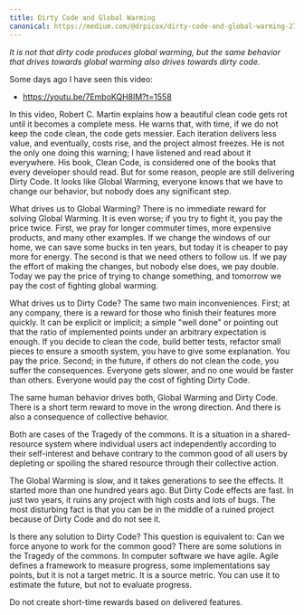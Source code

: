 ```yaml
---
title: Dirty Code and Global Warming
canonical: https://medium.com/@drpicox/dirty-code-and-global-warming-27f04623178d
---
```


_It is not that dirty code produces global warming, 
but the same behavior that drives towards global warming 
also drives towards dirty code._

Some days ago I have seen this video:

- https://youtu.be/7EmboKQH8lM?t=1558

In this video, Robert C. Martin explains how a beautiful clean code gets rot until it becomes a complete mess. He warns that, with time, if we do not keep the code clean, the code gets messier. Each iteration delivers less value, and eventually, costs rise, and the project almost freezes. He is not the only one doing this warning; I have listened and read about it everywhere. His book, Clean Code, is considered one of the books that every developer should read. But for some reason, people are still delivering Dirty Code. It looks like Global Warming, everyone knows that we have to change our behavior, but nobody does any significant step.

What drives us to Global Warming? There is no immediate reward for solving Global Warming. It is even worse; if you try to fight it, you pay the price twice. First, we pray for longer commuter times, more expensive products, and many other examples. If we change the windows of our home, we can save some bucks in ten years, but today it is cheaper to pay more for energy. The second is that we need others to follow us. If we pay the effort of making the changes, but nobody else does, we pay double. Today we pay the price of trying to change something, and tomorrow we pay the cost of fighting global warming.

What drives us to Dirty Code? The same two main inconveniences. First; at any company, there is a reward for those who finish their features more quickly. It can be explicit or implicit; a simple "well done" or pointing out that the ratio of implemented points under an arbitrary expectation is enough. If you decide to clean the code, build better tests, refactor small pieces to ensure a smooth system, you have to give some explanation. You pay the price. Second; in the future, if others do not clean the code, you suffer the consequences. Everyone gets slower, and no one would be faster than others. Everyone would pay the cost of fighting Dirty Code.

The same human behavior drives both, Global Warming and Dirty Code. There is a short term reward to move in the wrong direction. And there is also a consequence of collective behavior.

Both are cases of the Tragedy of the commons. It is a situation in a shared-resource system where individual users act independently according to their self-interest and behave contrary to the common good of all users by depleting or spoiling the shared resource through their collective action.

The Global Warming is slow, and it takes generations to see the effects. It started more than one hundred years ago. But Dirty Code effects are fast. In just two years, it ruins any project with high costs and lots of bugs. The most disturbing fact is that you can be in the middle of a ruined project because of Dirty Code and do not see it.

Is there any solution to Dirty Code? This question is equivalent to: Can we force anyone to work for the common good? There are some solutions in the Tragedy of the commons. In computer software we have agile. Agile defines a framework to measure progress, some implementations say points, but it is not a target metric. It is a source metric. You can use it to estimate the future, but not to evaluate progress.

Do not create short-time rewards based on delivered features.
